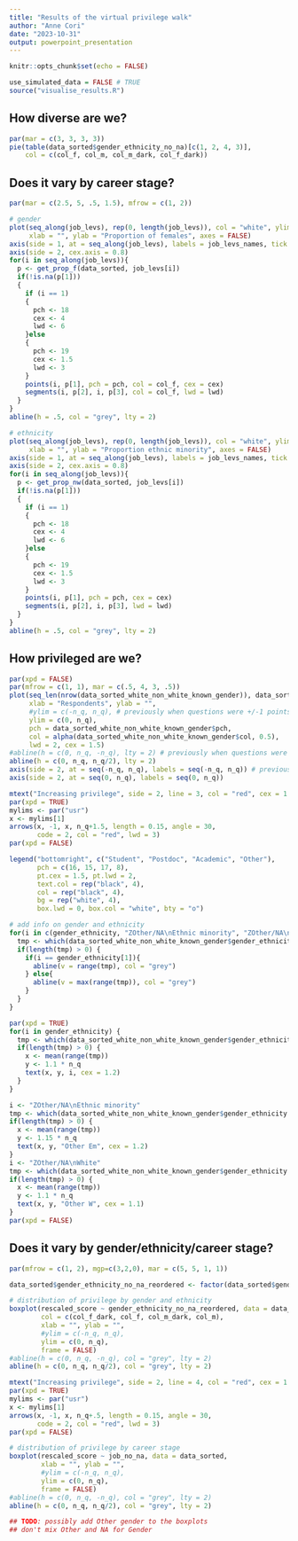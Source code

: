 ```yaml
---
title: "Results of the virtual privilege walk"
author: "Anne Cori"
date: "2023-10-31"
output: powerpoint_presentation
---
```


```r
knitr::opts_chunk$set(echo = FALSE)
```

```r
use_simulated_data = FALSE # TRUE
source("visualise_results.R")
```

## How diverse are we?
```r
par(mar = c(3, 3, 3, 3))
pie(table(data_sorted$gender_ethnicity_no_na)[c(1, 2, 4, 3)],
    col = c(col_f, col_m, col_m_dark, col_f_dark))
```

## Does it vary by career stage?
```r
par(mar = c(2.5, 5, .5, 1.5), mfrow = c(1, 2))

# gender
plot(seq_along(job_levs), rep(0, length(job_levs)), col = "white", ylim = c(0, 1),
     xlab = "", ylab = "Proportion of females", axes = FALSE)
axis(side = 1, at = seq_along(job_levs), labels = job_levs_names, tick = FALSE, cex.axis = 0.8)
axis(side = 2, cex.axis = 0.8)
for(i in seq_along(job_levs)){
  p <- get_prop_f(data_sorted, job_levs[i])
  if(!is.na(p[1]))
  {
    if (i == 1) 
    {
      pch <- 18
      cex <- 4
      lwd <- 6
    }else
    {
      pch <- 19
      cex <- 1.5
      lwd <- 3
    }
    points(i, p[1], pch = pch, col = col_f, cex = cex)
    segments(i, p[2], i, p[3], col = col_f, lwd = lwd)
  }
}
abline(h = .5, col = "grey", lty = 2)

# ethnicity
plot(seq_along(job_levs), rep(0, length(job_levs)), col = "white", ylim = c(0, 1),
     xlab = "", ylab = "Proportion ethnic minority", axes = FALSE)
axis(side = 1, at = seq_along(job_levs), labels = job_levs_names, tick = FALSE, cex.axis = 0.8)
axis(side = 2, cex.axis = 0.8)
for(i in seq_along(job_levs)){
  p <- get_prop_nw(data_sorted, job_levs[i])
  if(!is.na(p[1]))
  {
    if (i == 1) 
    {
      pch <- 18
      cex <- 4
      lwd <- 6
    }else
    {
      pch <- 19
      cex <- 1.5
      lwd <- 3
    }
    points(i, p[1], pch = pch, cex = cex)
    segments(i, p[2], i, p[3], lwd = lwd)
  }
}
abline(h = .5, col = "grey", lty = 2)
```

## How privileged are we?

```r
par(xpd = FALSE)
par(mfrow = c(1, 1), mar = c(.5, 4, 3, .5))
plot(seq_len(nrow(data_sorted_white_non_white_known_gender)), data_sorted_white_non_white_known_gender$rescaled_score, axes = FALSE,
     xlab = "Respondents", ylab = "",
     #ylim = c(-n_q, n_q), # previously when questions were +/-1 points
     ylim = c(0, n_q),
     pch = data_sorted_white_non_white_known_gender$pch,
     col = alpha(data_sorted_white_non_white_known_gender$col, 0.5),
     lwd = 2, cex = 1.5)
#abline(h = c(0, n_q, -n_q), lty = 2) # previously when questions were +/-1 points
abline(h = c(0, n_q, n_q/2), lty = 2)
axis(side = 2, at = seq(-n_q, n_q), labels = seq(-n_q, n_q)) # previously when questions were +/-1 points
axis(side = 2, at = seq(0, n_q), labels = seq(0, n_q))

mtext("Increasing privilege", side = 2, line = 3, col = "red", cex = 1.5)
par(xpd = TRUE)
mylims <- par("usr")
x <- mylims[1]
arrows(x, -1, x, n_q+1.5, length = 0.15, angle = 30,
       code = 2, col = "red", lwd = 3)
par(xpd = FALSE)

legend("bottomright", c("Student", "Postdoc", "Academic", "Other"),
       pch = c(16, 15, 17, 8),
       pt.cex = 1.5, pt.lwd = 2,
       text.col = rep("black", 4),
       col = rep("black", 4),
       bg = rep("white", 4),
       box.lwd = 0, box.col = "white", bty = "o")

# add info on gender and ethnicity
for(i in c(gender_ethnicity, "ZOther/NA\nEthnic minority", "ZOther/NA\nWhite")) {
  tmp <- which(data_sorted_white_non_white_known_gender$gender_ethnicity %in% i)
  if(length(tmp) > 0) {
    if(i == gender_ethnicity[1]){
      abline(v = range(tmp), col = "grey")
    } else{
      abline(v = max(range(tmp)), col = "grey")
    }
  }
}

par(xpd = TRUE)
for(i in gender_ethnicity) {
  tmp <- which(data_sorted_white_non_white_known_gender$gender_ethnicity %in% i)
  if(length(tmp) > 0) {
    x <- mean(range(tmp))
    y <- 1.1 * n_q
    text(x, y, i, cex = 1.2)
  }
}

i <- "ZOther/NA\nEthnic minority"
tmp <- which(data_sorted_white_non_white_known_gender$gender_ethnicity %in% i)
if(length(tmp) > 0) {
  x <- mean(range(tmp))
  y <- 1.15 * n_q
  text(x, y, "Other Em", cex = 1.2)
}
i <- "ZOther/NA\nWhite"
tmp <- which(data_sorted_white_non_white_known_gender$gender_ethnicity %in% i)
if(length(tmp) > 0) {
  x <- mean(range(tmp))
  y <- 1.1 * n_q
  text(x, y, "Other W", cex = 1.1)
}
par(xpd = FALSE)

```

## Does it vary by gender/ethnicity/career stage?

```r
par(mfrow = c(1, 2), mgp=c(3,2,0), mar = c(5, 5, 1, 1))

data_sorted$gender_ethnicity_no_na_reordered <- factor(data_sorted$gender_ethnicity_no_na , levels=c("Female\nEthnic minority", "Female\nWhite", "Male\nEthnic minority", "Male\nWhite"))

# distribution of privilege by gender and ethnicity
boxplot(rescaled_score ~ gender_ethnicity_no_na_reordered, data = data_sorted,
        col = c(col_f_dark, col_f, col_m_dark, col_m),
        xlab = "", ylab = "",
        #ylim = c(-n_q, n_q),
        ylim = c(0, n_q),
        frame = FALSE)
#abline(h = c(0, n_q, -n_q), col = "grey", lty = 2)
abline(h = c(0, n_q, n_q/2), col = "grey", lty = 2)

mtext("Increasing privilege", side = 2, line = 4, col = "red", cex = 1.5)
par(xpd = TRUE)
mylims <- par("usr")
x <- mylims[1]
arrows(x, -1, x, n_q+.5, length = 0.15, angle = 30,
       code = 2, col = "red", lwd = 3)
par(xpd = FALSE)

# distribution of privilege by career stage
boxplot(rescaled_score ~ job_no_na, data = data_sorted,
        xlab = "", ylab = "",
        #ylim = c(-n_q, n_q),
        ylim = c(0, n_q),
        frame = FALSE)
#abline(h = c(0, n_q, -n_q), col = "grey", lty = 2)
abline(h = c(0, n_q, n_q/2), col = "grey", lty = 2)

## TODO: possibly add Other gender to the boxplots 
## don't mix Other and NA for Gender
```


